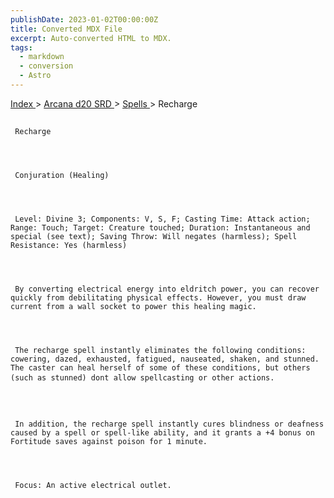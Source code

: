 ```yaml
---
publishDate: 2023-01-02T00:00:00Z
title: Converted MDX File
excerpt: Auto-converted HTML to MDX.
tags:
  - markdown
  - conversion
  - Astro
---
```







[
      Index
     ](-index)
     >
     [
      Arcana d20 SRD
     ](arcana-d20-srd-index)
     >
     [
      Spells
     ](arcana-d20-srd-spells-index)
     > Recharge
    





## 
     Recharge
    



     Conjuration (Healing)
    



     Level: Divine 3; Components: V, S, F; Casting Time: Attack action; Range: Touch; Target: Creature touched; Duration: Instantaneous and special (see text); Saving Throw: Will negates (harmless); Spell Resistance: Yes (harmless)
    



     By converting electrical energy into eldritch power, you can recover quickly from debilitating physical effects. However, you must draw current from a wall socket to power this healing magic.
    



     The recharge spell instantly eliminates the following conditions: cowering, dazed, exhausted, fatigued, nauseated, shaken, and stunned. The caster can heal herself of some of these conditions, but others (such as stunned) dont allow spellcasting or other actions.
    



     In addition, the recharge spell instantly cures blindness or deafness caused by a spell or spell-like ability, and it grants a +4 bonus on Fortitude saves against poison for 1 minute.
    



     Focus: An active electrical outlet.
    




